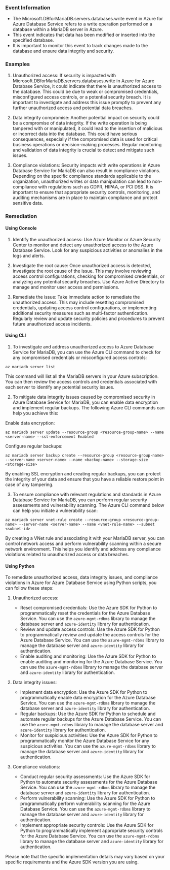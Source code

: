
### Event Information

- The Microsoft.DBforMariaDB.servers.databases.write event in Azure for Azure Database Service refers to a write operation performed on a database within a MariaDB server in Azure.
- This event indicates that data has been modified or inserted into the specified database.
- It is important to monitor this event to track changes made to the database and ensure data integrity and security.


### Examples

1. Unauthorized access: If security is impacted with Microsoft.DBforMariaDB.servers.databases.write in Azure for Azure Database Service, it could indicate that there is unauthorized access to the database. This could be due to weak or compromised credentials, misconfigured access controls, or a potential security breach. It is important to investigate and address this issue promptly to prevent any further unauthorized access and potential data breaches.

2. Data integrity compromise: Another potential impact on security could be a compromise of data integrity. If the write operation is being tampered with or manipulated, it could lead to the insertion of malicious or incorrect data into the database. This could have serious consequences, especially if the compromised data is used for critical business operations or decision-making processes. Regular monitoring and validation of data integrity is crucial to detect and mitigate such issues.

3. Compliance violations: Security impacts with write operations in Azure Database Service for MariaDB can also result in compliance violations. Depending on the specific compliance standards applicable to the organization, unauthorized writes or data manipulation can lead to non-compliance with regulations such as GDPR, HIPAA, or PCI DSS. It is important to ensure that appropriate security controls, monitoring, and auditing mechanisms are in place to maintain compliance and protect sensitive data.

### Remediation

#### Using Console

1. Identify the unauthorized access: Use Azure Monitor or Azure Security Center to monitor and detect any unauthorized access to the Azure Database Service. Look for any suspicious activities or anomalies in the logs and alerts.

2. Investigate the root cause: Once unauthorized access is detected, investigate the root cause of the issue. This may involve reviewing access control configurations, checking for compromised credentials, or analyzing any potential security breaches. Use Azure Active Directory to manage and monitor user access and permissions.

3. Remediate the issue: Take immediate action to remediate the unauthorized access. This may include resetting compromised credentials, updating access control configurations, or implementing additional security measures such as multi-factor authentication. Regularly review and update security policies and procedures to prevent future unauthorized access incidents.

#### Using CLI

1. To investigate and address unauthorized access to Azure Database Service for MariaDB, you can use the Azure CLI command to check for any compromised credentials or misconfigured access controls:

```
az mariadb server list
```

This command will list all the MariaDB servers in your Azure subscription. You can then review the access controls and credentials associated with each server to identify any potential security issues.

2. To mitigate data integrity issues caused by compromised security in Azure Database Service for MariaDB, you can enable data encryption and implement regular backups. The following Azure CLI commands can help you achieve this:

Enable data encryption:
```
az mariadb server update --resource-group <resource-group-name> --name <server-name> --ssl-enforcement Enabled
```

Configure regular backups:
```
az mariadb server backup create --resource-group <resource-group-name> --server-name <server-name> --name <backup-name> --storage-size <storage-size>
```

By enabling SSL encryption and creating regular backups, you can protect the integrity of your data and ensure that you have a reliable restore point in case of any tampering.

3. To ensure compliance with relevant regulations and standards in Azure Database Service for MariaDB, you can perform regular security assessments and vulnerability scanning. The Azure CLI command below can help you initiate a vulnerability scan:

```
az mariadb server vnet-rule create --resource-group <resource-group-name> --server-name <server-name> --name <vnet-rule-name> --subnet <subnet-id>
```

By creating a VNet rule and associating it with your MariaDB server, you can control network access and perform vulnerability scanning within a secure network environment. This helps you identify and address any compliance violations related to unauthorized access or data breaches.

#### Using Python

To remediate unauthorized access, data integrity issues, and compliance violations in Azure for Azure Database Service using Python scripts, you can follow these steps:

1. Unauthorized access:
   - Reset compromised credentials: Use the Azure SDK for Python to programmatically reset the credentials for the Azure Database Service. You can use the `azure-mgmt-rdbms` library to manage the database server and `azure-identity` library for authentication.
   - Review and update access controls: Use the Azure SDK for Python to programmatically review and update the access controls for the Azure Database Service. You can use the `azure-mgmt-rdbms` library to manage the database server and `azure-identity` library for authentication.
   - Enable auditing and monitoring: Use the Azure SDK for Python to enable auditing and monitoring for the Azure Database Service. You can use the `azure-mgmt-rdbms` library to manage the database server and `azure-identity` library for authentication.

2. Data integrity issues:
   - Implement data encryption: Use the Azure SDK for Python to programmatically enable data encryption for the Azure Database Service. You can use the `azure-mgmt-rdbms` library to manage the database server and `azure-identity` library for authentication.
   - Regular backups: Use the Azure SDK for Python to schedule and automate regular backups for the Azure Database Service. You can use the `azure-mgmt-rdbms` library to manage the database server and `azure-identity` library for authentication.
   - Monitor for suspicious activities: Use the Azure SDK for Python to programmatically monitor the Azure Database Service for any suspicious activities. You can use the `azure-mgmt-rdbms` library to manage the database server and `azure-identity` library for authentication.

3. Compliance violations:
   - Conduct regular security assessments: Use the Azure SDK for Python to automate security assessments for the Azure Database Service. You can use the `azure-mgmt-rdbms` library to manage the database server and `azure-identity` library for authentication.
   - Perform vulnerability scanning: Use the Azure SDK for Python to programmatically perform vulnerability scanning for the Azure Database Service. You can use the `azure-mgmt-rdbms` library to manage the database server and `azure-identity` library for authentication.
   - Implement appropriate security controls: Use the Azure SDK for Python to programmatically implement appropriate security controls for the Azure Database Service. You can use the `azure-mgmt-rdbms` library to manage the database server and `azure-identity` library for authentication.

Please note that the specific implementation details may vary based on your specific requirements and the Azure SDK version you are using.

